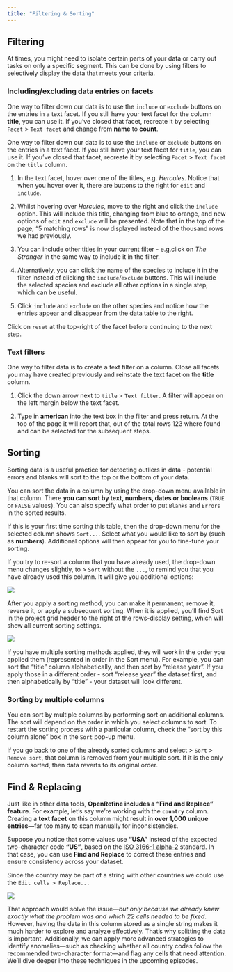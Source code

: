 ```yaml
---
title: "Filtering & Sorting"
---
```


## Filtering

At times, you might need to isolate certain parts of your data or carry out tasks on only a specific segment. This can be done by using filters to selectively display the data that meets your criteria.

### Including/excluding data entries on facets

One way to filter down our data is to use the `include` or `exclude` buttons on the entries in a text facet. If you still have your text facet for the column **title**, you can use it. If you’ve closed that facet, recreate it by selecting `Facet` \> `Text facet` and change from **name** to **count**.

One way to filter down our data is to use the `include` or `exclude` buttons on the entries in a text facet. If you still have your text facet for `title`, you can use it. If you’ve closed that facet, recreate it by selecting `Facet` \> `Text facet` on the `title` column.

1.  In the text facet, hover over one of the titles, e.g. *Hercules*. Notice that when you hover over it, there are buttons to the right for `edit` and `include`.

2.  Whilst hovering over *Hercules*, move to the right and click the `include` option. This will include this title, changing from blue to orange, and new options of `edit` and `exclude` will be presented. Note that in the top of the page, “5 matching rows” is now displayed instead of the thousand rows we had previously.

3.  You can include other titles in your current filter - e.g.click on *The Stranger* in the same way to include it in the filter.

4.  Alternatively, you can click the name of the species to include it in the filter instead of clicking the `include`/`exclude` buttons. This will include the selected species and exclude all other options in a single step, which can be useful.

5.  Click `include` and `exclude` on the other species and notice how the entries appear and disappear from the data table to the right.

Click on `reset` at the top-right of the facet before continuing to the next step.

### Text filters

One way to filter data is to create a text filter on a column. Close all facets you may have created previously and reinstate the text facet on the **title** column.

1.  Click the down arrow next to `title` \> `Text filter`. A filter will appear on the left margin below the text facet.

2.  Type in **american** into the text box in the filter and press return. At the top of the page it will report that, out of the total rows 123 where found and can be selected for the subsequent steps.

## Sorting

Sorting data is a useful practice for detecting outliers in data - potential errors and blanks will sort to the top or the bottom of your data.

You can sort the data in a column by using the drop-down menu available in that column. There **you can sort by text, numbers, dates or booleans** (`TRUE` or `FALSE` values). You can also specify what order to put `Blanks` and `Errors` in the sorted results.

If this is your first time sorting this table, then the drop-down menu for the selected column shows `Sort...`. Select what you would like to sort by (such as **numbers**). Additional options will then appear for you to fine-tune your sorting.

If you try to re-sort a column that you have already used, the drop-down menu changes slightly, to \> `Sort` without the `...`, to remind you that you have already used this column. It will give you additional options:

![](images/sorting.png)

After you apply a sorting method, you can make it permanent, remove it, reverse it, or apply a subsequent sorting. When it is applied, you’ll find Sort in the project grid header to the right of the rows-display setting, which will show all current sorting settings.

![](images/sorting-options.png)

If you have multiple sorting methods applied, they will work in the order you applied them (represented in order in the Sort menu). For example, you can sort the “title” column alphabetically, and then sort by "release year". If you apply those in a different order - sort "release year" the dataset first, and then alphabetically by "title" - your dataset will look different.

### Sorting by multiple columns

You can sort by multiple columns by performing sort on additional columns. The sort will depend on the order in which you select columns to sort. To restart the sorting process with a particular column, check the "sort by this column alone" box in the `Sort` pop-up menu.

If you go back to one of the already sorted columns and select \> `Sort` \> `Remove sort`, that column is removed from your multiple sort. If it is the only column sorted, then data reverts to its original order.

## Find & Replacing

Just like in other data tools, **OpenRefine includes a “Find and Replace” feature**. For example, let’s say we’re working with the **`country`** column. Creating a **text facet** on this column might result in **over 1,000 unique entries**—far too many to scan manually for inconsistencies.

Suppose you notice that some values use **"USA"** instead of the expected two-character code **"US"**, based on the [ISO 3166-1 alpha-2](https://en.wikipedia.org/wiki/ISO_3166-1_alpha-2) standard. In that case, you can use **Find and Replace** to correct these entries and ensure consistency across your dataset.

Since the country may be part of a string with other countries we could use the `Edit cells > Replace...`

![](images/replacing-us.png)

That approach would solve the issue—*but only because we already knew exactly what the problem was and which 22 cells needed to be fixed*. However, having the data in this column stored as a single string makes it much harder to explore and analyze effectively. That’s why splitting the data is important. Additionally, we can apply more advanced strategies to identify anomalies—such as checking whether all country codes follow the recommended two-character format—and flag any cells that need attention. We’ll dive deeper into these techniques in the upcoming episodes.
